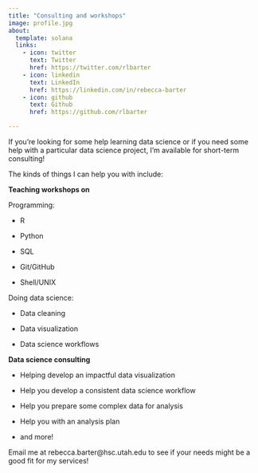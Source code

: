 ```yaml
---
title: "Consulting and workshops"
image: profile.jpg
about:
  template: solana
  links:
    - icon: twitter
      text: Twitter
      href: https://twitter.com/rlbarter
    - icon: linkedin
      text: LinkedIn
      href: https://linkedin.com/in/rebecca-barter
    - icon: github
      text: Github
      href: https://github.com/rlbarter

---
```


If you're looking for some help learning data science or if you need some help with a particular data science project, I'm available for short-term consulting!

The kinds of things I can help you with include:

**Teaching workshops on**

Programming:

- R

- Python

- SQL

- Git/GitHub

- Shell/UNIX

Doing data science:

- Data cleaning

- Data visualization

- Data science workflows


**Data science consulting**

- Helping develop an impactful data visualization

- Help you develop a consistent data science workflow

- Help you prepare some complex data for analysis

- Help you with an analysis plan

- and more!


Email me at rebecca.barter@hsc.utah.edu to see if your needs might be a good fit for my services!